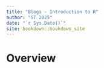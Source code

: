 ```yaml
--- 
title: "Blogs - Introduction to R"
author: "ST 2025"
date: "`r Sys.Date()`"
site: bookdown::bookdown_site
---
```


# Overview

